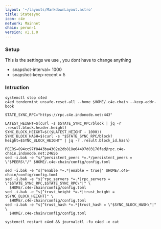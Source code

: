 ```yaml
---
layout: '~/layouts/MarkdownLayout.astro'
title: Statesync
icon: c4e
network: Mainnet
chain: perun-1
version: v1.1.0
---
```


### Setup
This is the settings we use , you dont have to change anything

- snapshot-interval= 1000
- snapshot-keep-recent = 5

### Intruction

```
systemctl stop c4ed
c4ed tendermint unsafe-reset-all --home $HOME/.c4e-chain --keep-addr-book

STATE_SYNC_RPC="https://rpc.c4e.indonode.net:443"

LATEST_HEIGHT=$(curl -s $STATE_SYNC_RPC/block | jq -r .result.block.header.height)
SYNC_BLOCK_HEIGHT=$(($LATEST_HEIGHT - 1000))
SYNC_BLOCK_HASH=$(curl -s "$STATE_SYNC_RPC/block?height=$SYNC_BLOCK_HEIGHT" | jq -r .result.block_id.hash)

PEERS=094cc97f8443ba4302e2db818e64497d03176fad@rpc.c4e-chain.indonode.net:24656 
sed -i.bak -e "s/^persistent_peers *=.*/persistent_peers = \"$PEERS\"/" $HOME/.c4e-chain/config/config.toml

sed -i.bak -e "s|^enable *=.*|enable = true|" $HOME/.c4e-chain/config/config.toml
sed -i.bak -e "s|^rpc_servers *=.*|rpc_servers = \"$STATE_SYNC_RPC,$STATE_SYNC_RPC\"|" \
  $HOME/.c4e-chain/config/config.toml
sed -i.bak -e "s|^trust_height *=.*|trust_height = $SYNC_BLOCK_HEIGHT|" \
  $HOME/.c4e-chain/config/config.toml
sed -i.bak -e "s|^trust_hash *=.*|trust_hash = \"$SYNC_BLOCK_HASH\"|" \
  $HOME/.c4e-chain/config/config.toml

systemctl restart c4ed && journalctl -fu c4ed -o cat
```